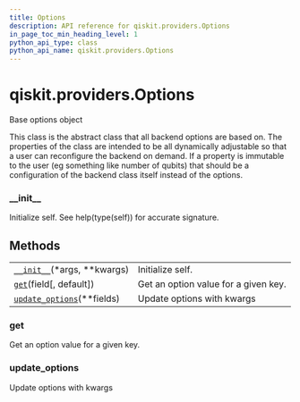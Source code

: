 ```yaml
---
title: Options
description: API reference for qiskit.providers.Options
in_page_toc_min_heading_level: 1
python_api_type: class
python_api_name: qiskit.providers.Options
---
```


# qiskit.providers.Options

<Class id="qiskit.providers.Options" isDedicatedPage={true} github="https://github.com/qiskit/qiskit/tree/stable/0.17/qiskit/providers/options.py" signature="Options" modifiers="class">
  Base options object

  This class is the abstract class that all backend options are based on. The properties of the class are intended to be all dynamically adjustable so that a user can reconfigure the backend on demand. If a property is immutable to the user (eg something like number of qubits) that should be a configuration of the backend class itself instead of the options.

  ### \_\_init\_\_

  <Function id="qiskit.providers.Options.__init__" signature="__init__(*args, **kwargs)">
    Initialize self. See help(type(self)) for accurate signature.
  </Function>

  ## Methods

  |                                                                                                                    |                                      |
  | ------------------------------------------------------------------------------------------------------------------ | ------------------------------------ |
  | [`__init__`](#qiskit.providers.Options.__init__ "qiskit.providers.Options.__init__")(\*args, \*\*kwargs)           | Initialize self.                     |
  | [`get`](#qiskit.providers.Options.get "qiskit.providers.Options.get")(field\[, default])                           | Get an option value for a given key. |
  | [`update_options`](#qiskit.providers.Options.update_options "qiskit.providers.Options.update_options")(\*\*fields) | Update options with kwargs           |

  ### get

  <Function id="qiskit.providers.Options.get" signature="get(field, default=None)">
    Get an option value for a given key.
  </Function>

  ### update\_options

  <Function id="qiskit.providers.Options.update_options" signature="update_options(**fields)">
    Update options with kwargs
  </Function>
</Class>

